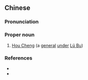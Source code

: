 ==Chinese==
{{zh-forms}}

===Pronunciation===
{{zh-pron
|m=Hóu Chéng
|cat=pn
}}

===Proper noun===
{{zh-proper noun}}

# [[w:Hou Cheng|Hou Cheng]] (a [[general]] [[under]] [[w:Lü Bu|Lü Bu]])

===References===
* {{pedialite|侯成|lang=zh}}
* {{pedialite|Hou Cheng}}